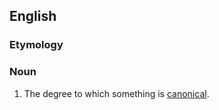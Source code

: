 ==English==

===Etymology===
{{suffix|en|canonic|ity}}

===Noun===
{{en-noun|~|canonicities}}

# The degree to which something is [[canonical]].